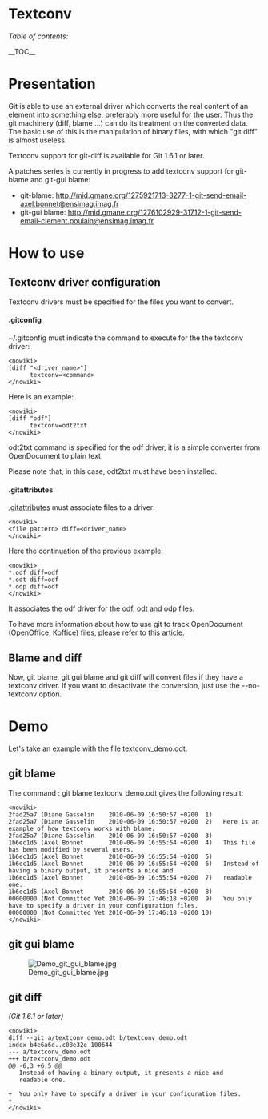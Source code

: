 = Textconv =

''Table of contents:''

__TOC__

= Presentation =

Git is able to use an external driver which converts the real content of an element into something else, preferably more useful for the user. Thus the git machinery (diff, blame ...) can do its treatment on the converted data. The basic use of this is the manipulation of binary files, with which "git diff" is almost useless.

Textconv support for git-diff is available for Git 1.6.1 or later.

A patches series is currently in progress to add textconv support for git-blame and git-gui blame:
* git-blame: http://mid.gmane.org/1275921713-3277-1-git-send-email-axel.bonnet@ensimag.imag.fr
* git-gui blame: http://mid.gmane.org/1276102929-31712-1-git-send-email-clement.poulain@ensimag.imag.fr

= How to use =

== Textconv driver configuration ==

Textconv drivers must be specified for the files you want to convert.

==== .gitconfig ====

~/.gitconfig must indicate the command to execute for the the textconv driver:
<pre><nowiki>
[diff "<driver_name>"]
      textconv=<command>
</nowiki></pre>

Here is an example:

<pre><nowiki>
[diff "odf"]
      textconv=odt2txt
</nowiki></pre>

odt2txt command is specified for the odf driver, it is a simple converter from OpenDocument to plain text.

Please note that, in this case, odt2txt must have been installed.


==== .gitattributes ====

[http://www.kernel.org/pub/software/scm/git/docs/gitattributes.html .gitattributes] must associate files to a driver:
<pre><nowiki>
<file pattern> diff=<driver_name>
</nowiki></pre>

Here the continuation of the previous example:

<pre><nowiki>
*.odf diff=odf
*.odt diff=odf
*.odp diff=odf
</nowiki></pre>

It associates the odf driver for the odf, odt and odp files.

To have more information about how to use git to track OpenDocument (OpenOffice, Koffice) files, please refer to [https://git.wiki.kernel.org/index.php/GitTips#How_to_use_git_to_track_OpenDocument_.28OpenOffice.2C_Koffice.29_files.3F this article].

== Blame and diff ==

Now, git blame, git gui blame and git diff will convert files if they have a textconv driver.
If you want to desactivate the conversion, just use the --no-textconv option.

= Demo =

Let's take an example with the file textconv_demo.odt.

== git blame ==

The command : git blame textconv_demo.odt gives the following result:

<pre><nowiki>
2fad25a7 (Diane Gasselin    2010-06-09 16:50:57 +0200  1) 
2fad25a7 (Diane Gasselin    2010-06-09 16:50:57 +0200  2)   Here is an example of how textconv works with blame.
2fad25a7 (Diane Gasselin    2010-06-09 16:50:57 +0200  3) 
1b6ec1d5 (Axel Bonnet       2010-06-09 16:55:54 +0200  4)   This file has been modified by several users.
1b6ec1d5 (Axel Bonnet       2010-06-09 16:55:54 +0200  5) 
1b6ec1d5 (Axel Bonnet       2010-06-09 16:55:54 +0200  6)   Instead of having a binary output, it presents a nice and
1b6ec1d5 (Axel Bonnet       2010-06-09 16:55:54 +0200  7)   readable one.
1b6ec1d5 (Axel Bonnet       2010-06-09 16:55:54 +0200  8) 
00000000 (Not Committed Yet 2010-06-09 17:46:18 +0200  9)   You only have to specify a driver in your configuration files.
00000000 (Not Committed Yet 2010-06-09 17:46:18 +0200 10) 
</nowiki></pre>

== git gui blame ==

[[File:Demo_git_gui_blame.jpg]]

== git diff ==
''(Git 1.6.1 or later)''
<pre><nowiki>
diff --git a/textconv_demo.odt b/textconv_demo.odt
index b4e6a6d..c08e32e 100644
--- a/textconv_demo.odt
+++ b/textconv_demo.odt
@@ -6,3 +6,5 @@
   Instead of having a binary output, it presents a nice and
   readable one.
 
+  You only have to specify a driver in your configuration files.
+
</nowiki></pre>